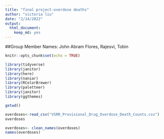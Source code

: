 ```yaml
---
title: "final project-overdose deaths"
author: "victoria liu"
date: "2/14/2022"
output: 
  html_document: 
    keep_md: yes
---
```

##Group Member Names:
John Abram Flores, Rajesvi, Tobin
```r
knitr::opts_chunk$set(echo = TRUE)
```

```r
library(tidyverse)
library(janitor)
library(here)
library(naniar)
library(RColorBrewer)
library(paletteer)
library(janitor)
library(ggthemes)
```

```r
getwd()
```

```r
overdoses<-read_csv("VSRR_Provisional_Drug_Overdose_Death_Counts.csv")
overdoses
```

```r
overdoses<- clean_names(overdoses)
names(overdoses)
```



